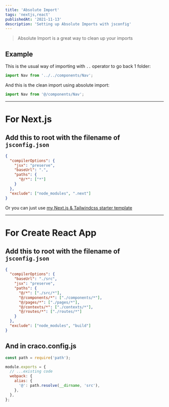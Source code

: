 ```yaml
---
title: 'Absolute Import'
tags: 'nextjs,react'
publishedAt: '2021-11-13'
description: 'Setting up Absolute Imports with jsconfig'
---
```


> Absolute Import is a great way to clean up your imports

## Example

This is the usual way of importing with `..` operator to go back 1 folder:

```jsx
import Nav from '../../components/Nav';
```

And this is the clean import using absolute import:

```jsx
import Nav from '@/components/Nav';
```

---

# For Next.js

## Add this to root with the filename of `jsconfig.json`

```json
{
  "compilerOptions": {
    "jsx": "preserve",
    "baseUrl": ".",
    "paths": {
      "@/*": ["*"]
    }
  },
  "exclude": ["node_modules", ".next"]
}
```

Or you can just use [my Next.js & Tailwindcss starter template](https://github.com/theodorusclarence/nextjs-tailwind-starter)

---

# For Create React App

## Add this to root with the filename of `jsconfig.json`

```json
{
  "compilerOptions": {
    "baseUrl": "./src",
    "jsx": "preserve",
    "paths": {
      "@/*": ["./src/*"],
      "@/components/*": ["./components/*"],
      "@/pages/*": ["./pages/*"],
      "@/contexts/*": ["./contexts/*"],
      "@/routes/*": ["./routes/*"]
    }
  },
  "exclude": ["node_modules", "build"]
}
```

## And in craco.config.js

```js
const path = require('path');

module.exports = {
  // ...existing code
  webpack: {
    alias: {
      '@': path.resolve(__dirname, 'src'),
    },
  },
};
```